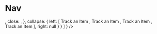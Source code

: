 

<Meta title="Molecules/Nav" component={Nav} />


# Nav

<Canvas>
    <Story name='Default'>
        <Nav 
            navs={
                [
                    {type: 'single', nav: 'One'},
                    {
                        type: 'collapse',
                        faciliter: {
                            text: 'Collapse',
                            open: 'O',
                            Close: 'C'
                        },
                        collapse: {
                            left: [
                                'l1',
                                'l2'
                            ],
                            right: [
                                'r1',
                                'r2'
                            ]
                        }
                    }
                ]
            }
        />
    </Story>
</Canvas>

<Canvas>
    <Story name="Xpress Tools">
        <Nav
            type='single'
            navs={
                [
                    {
                        type: 'collapse',
                        faciliter: {
                            text: 'Tools',
                            open: <IconContext.Provider value={{ className: "icon" }}>
                                    <IoIosArrowDown />
                                </IconContext.Provider>,
                            close: <IconContext.Provider value={{ className: "icon" }}>
                                    <IoIosArrowUp />
                                </IconContext.Provider>,
                        },
                        collapse: {
                            left: [
                                <Link theme="red" variant="nav-red">
                                    <span><IoMdLocate /></span>
                                    Track an Item
                                </Link>,
                                <Link theme="red" variant="nav-red">
                                    <span><IoMdLocate /></span>
                                    Track an Item
                                </Link>,
                                <Link theme="red" variant="nav-red">
                                    <span><IoMdLocate /></span>
                                    Track an Item
                                </Link>,
                                <Link theme="red" variant="nav-red">
                                    <span><IoMdLocate /></span>
                                    Track an Item
                                </Link>
                            ],
                            right: null
                        }
                    }
                ]
            }
        />
    </Story>
</Canvas>